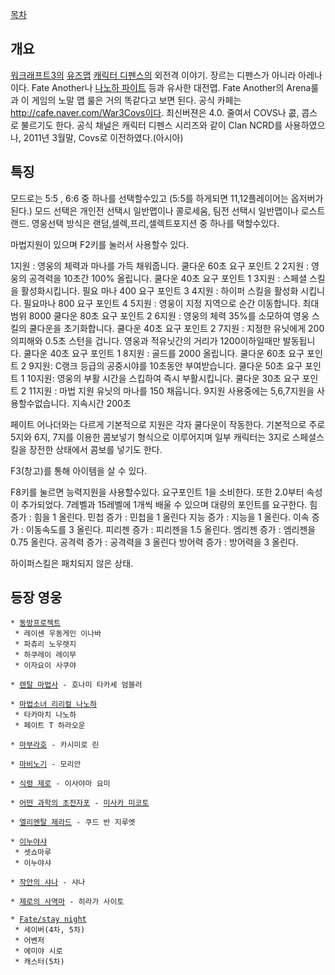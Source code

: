 [[목차]]
== 개요 ==
[[워크래프트3]]의 [[유즈맵]] [[캐릭터 디펜스]]의 외전격 이야기. 장르는 디펜스가 아니라 아레나이다. Fate Another나 [[나노하 파이트]] 등과 유사한 대전맵.  Fate Another의 Arena룰과 이 게임의 노말 맵 룰은 거의 똑같다고 보면 된다.
공식 카페는 [[http://cafe.naver.com/War3Covs]]이다. 최신버젼은 4.0. 줄여서 COVS나 콦, 콥스로 불르기도 한다. 
공식 채널은 캐릭터 디펜스 시리즈와 같이 Clan NCRD를 사용하였으나, 2011년 3월말, Covs로 이전하였다.(아시아)

== 특징 ==
모드로는 5:5 , 6:6 중 하나를 선택할수있고 (5:5를 하게되면 11,12플레이어는 옵저버가 된다.)
모드 선택은 개인전 선택시 일반맵이나 콜로세움, 팀전 선택시 일반맵이나 로스트 랜드.
영웅선택 방식은 랜덤,셀렉,프리,셀렉트포지션 중 하나를 택할수있다.

마법지원이 있으며 F2키를 눌러서 사용할수 있다.

1지원 : 영웅의 체력과 마나를 가득 채워줍니다. 쿨다운 60초 요구 포인트 2
2지원 : 영웅의 공격력을 10초간 100% 올립니다. 쿨다운 40초 요구 포인트 1
3지원 : 스페셜 스킬을 활성화시킵니다. 필요 마나 400 요구 포인트 3
4지원 : 하이퍼 스킬을 활성화 시킵니다. 필요마나 800 요구 포인트 4
5지원 : 영웅이 지정 지역으로 순간 이동합니다. 최대 범위 8000 쿨다운 80초 요구 포인트 2
6지원 : 영웅의 체력 35%를 소모하여 영웅 스킬의 쿨다운을 초기화합니다. 쿨다운 40초 요구 포인트 2
7지원 : 지정한 유닛에게 200의피해와 0.5초 스턴을 겁니다. 영웅과 적유닛간의 거리가 1200이하일때만 발동됩니다. 쿨다운 40초 요구 포인트 1
8지원 : 골드를 2000 올립니다. 쿨다운 60초 요구 포인트 2
9지원: C랭크 등급의 공중시야를 10초동안 부여받습니다. 쿨다운 50초 요구 포인트 1
10지원: 영웅의 부활 시간을 스킵하여 즉시 부활시킵니다. 쿨다운 30초 요구 포인트 2
11지원 : 마법 지원 유닛의 마나를 150 채웁니다. 9지원 사용중에는 5,6,7지원을 사용할수없습니다. 지속시간 200초

페이트 어나더와는 다르게 기본적으로 지원은 각자 쿨다운이 작동한다. 기본적으로 주로 5지와 6지, 7지를 이용한 콤보넣기 형식으로 이루어지며 일부 캐릭터는 3지로 스페셜스킬을 장전한 상태에서 콤보를 넣기도 한다. 

F3(창고)를 통해 아이템을 살 수 있다.

F8키를 눌르면 능력지원을 사용할수있다. 요구포인트 1을 소비한다.
또한 2.0부터 속성이 추가되었다.
7레벨과 15레벨에 1개씩 배울 수 있으며 대량의 포인트를 요구한다.
힘증가 : 힘을 1 올린다. 
민첩 증가 : 민첩을 1 올린다
지능 증가 : 지능을 1 올린다.
이속 증가 : 이동속도를 3 올린다.
피리젠 증가 : 피리젠을 1.5 올린다.
엠리젠 증가 : 엠리젠을 0.75 올린다.
공격력 증가 : 공격력을 3 올린다
방어력 증가 : 방어력을 3 올린다.

하이퍼스킬은 패치되지 않은 상태.

== 등장 영웅 ==
 * [[동방프로젝트]]
  * 레이센 우동게인 이나바
  * 파츄리 노우렛지
  * 하쿠레이 레이무
  * 이자요이 사쿠야

 * [[렌탈 마법사]] - 호나미 타카세 엄블러

 * [[마법소녀 리리컬 나노하]]
  * 타카마치 나노하
  * 페이트 T 하라오운

 * [[마부라호]] - 카시미로 린

 * [[마비노기]] - 모리안

 * [[식령 제로]] - 이사야마 요미

 * [[어떤 과학의 초전자포]] - [[미사카 미코토]]

 * [[엘리멘탈 제라드]] - 쿠드 반 지루엣

 * [[이누야샤]]
  * 셋쇼마루
  * 이누야샤

 * [[작안의 샤나]] - 샤나

 * [[제로의 사역마]] - 히라가 사이토

 * [[Fate/stay night]]
  * 세이버(4차, 5차)
  * 어벤저
  * 에미야 시로
  * 캐스터(5차)
